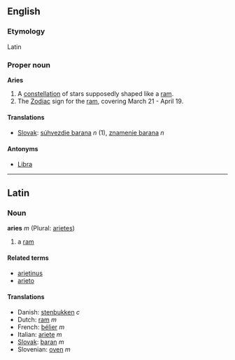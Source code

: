 ==English==
===Etymology===
Latin

===Proper noun===
'''Aries'''

# A [[constellation]] of stars supposedly shaped like a [[ram]].
# The [[Zodiac]] sign for the [[ram]], covering March 21 - April 19.
====Translations====
*[[Slovak]]: [[súhvezdie barana]] ''n'' (1), [[znamenie barana]] ''n''

====Antonyms====
*[[Libra]]

----

==Latin==
===Noun===
'''aries''' ''m'' (Plural: [[arietes]])

#a [[ram]]

====Related terms====
*[[arietinus]]
*[[arieto]]

====Translations====
*Danish: [[stenbukken]] ''c''
*Dutch: [[ram]] ''m''
*French: [[bélier]] ''m''
*Italian: [[ariete]] ''m''
*[[Slovak]]: [[baran]] ''m''
*Slovenian: [[oven]] ''m''